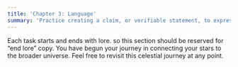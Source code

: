 ```yaml
---
title: 'Chapter 3: Language'
summary: 'Practice creating a claim, or verifiable statement, to express your opinion about a web3 project or topic.'
---
```


Each task starts and ends with lore. so this section should be reserved for “end lore” copy. You have begun your journey in connecting your stars to the broader universe. Feel free to revisit this celestial journey at any point.
